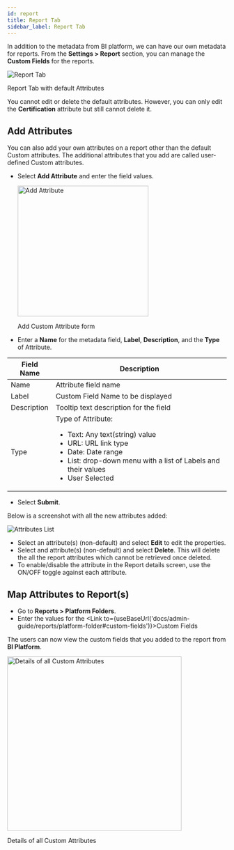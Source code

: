 ```yaml
---
id: report
title: Report Tab
sidebar_label: Report Tab
---
```



In addition to the metadata from BI platform, we can have our own metadata for reports.
From the **Settings > Report** section, you can manage the **Custom Fields** for the reports.

  <div class="center">
    <Zoom>
      <img alt="Report Tab" src={useBaseUrl('doc-images/admin-guide/report-tab.png')}/>
    </Zoom>
    <p>Report Tab with default Attributes</p>
  </div>

You cannot edit or delete the default attributes. However, you can only edit the **Certification** attribute but still cannot delete it.

## Add Attributes

You can also add your own attributes on a report other than the default Custom attributes.
The additional attributes that you add are called user-defined Custom attributes.

* Select **Add Attribute** and enter the field values.

  <div class="center">
    <Zoom>
      <img width="300" alt="Add Attribute" src={useBaseUrl('doc-images/admin-guide/add-attribute.png')}/>
    </Zoom>
    <p>Add Custom Attribute form</p>
  </div>

<div style= {{ padding: "0 4em" }}>

* Enter a **Name** for the metadata field, **Label**, **Description**, and the **Type** of Attribute.

| Field Name  | Description                                                                                                                                                                                                       |
|-------------|-------------------------------------------------------------------------------------------------------------------------------------------------------------------------------------------------------------------|
| Name        | Attribute field name                                                                                                                                                                                              |
| Label       | Custom Field Name to be displayed                                                                                                                                                                                 |
| Description | Tooltip text description for the field                                                                                                                                                                            |
| Type        | Type of Attribute: <ul><li>Text: Any text(string) value</li><li>URL: URL link type</li><li>Date: Date range</li><li>List: drop-down menu with a list of Labels and their values  </li><li>User Selected</li></ul> |

</div>

* Select **Submit**.

Below is a screenshot with all the new attributes added:

  <div class="center">
    <Zoom>
      <img alt="Attributes List" src={useBaseUrl('doc-images/admin-guide/all-attributes.png')}/>
    </Zoom>
  </div>

* Select an attribute(s) (non-default) and select **Edit** to edit the properties.
* Select and attribute(s) (non-default) and select **Delete**. This will delete the all the report attributes which cannot be retrieved once deleted.
* To enable/disable the attribute in the Report details screen, use the ON/OFF toggle against each attribute.

## Map Attributes to Report(s)

* Go to **Reports > Platform Folders**.
* Enter the values for the <Link to={useBaseUrl('docs/admin-guide/reports/platform-folder#custom-fields')}>Custom Fields</Link>

The users can now view the custom fields that you added to the report from **BI Platform**.

  <div class="center">
    <Zoom>
      <img height="400" alt="Details of all Custom Attributes" src={useBaseUrl('doc-images/admin-guide/admin-functions/settings/custom-attributes.png')}/>
    </Zoom>
    <p>Details of all Custom Attributes</p>
  </div>

